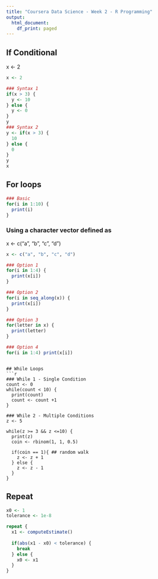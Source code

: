```yaml
---
title: "Coursera Data Science - Week 2 - R Programming"
output:
  html_document:
    df_print: paged
---
```


## If Conditional
x <- 2
```r
x <- 2
```

```r
### Syntax 1
if(x > 3) {
  y <- 10
} else {
  y <- 0
}
y
### Syntax 2
y <- if(x > 3) {
  10
} else {
  0
}
y
x
```

## For loops

```r
### Basic
for(i in 1:10) {
  print(i)
}
```

### Using a character vector defined as
x <- c("a", "b", "c", "d")

```r
x <- c("a", "b", "c", "d")
```


```r
### Option 1
for(i in 1:4) {
  print(x[i])
}

### Option 2
for(i in seq_along(x)) {
  print(x[i])
}

### Option 3
for(letter in x) {
  print(letter)
}

### Option 4
for(i in 1:4) print(x[i])
```

```

## While Loops
```r
### While 1 - Single Condition
count <- 0
while(count < 10) {
  print(count)
  count <- count +1
}

### While 2 - Multiple Conditions
z <- 5

while(z >= 3 && z <=10) {
  print(z)
  coin <- rbinom(1, 1, 0.5)
  
  if(coin == 1){ ## random walk
    z <- z + 1
  } else {
    z <- z - 1
  }
}
```

## Repeat
```r
x0 <- 1
tolerance <- 1e-8

repeat {
  x1 <- computeEstimate()
  
  if(abs(x1 - x0) < tolerance) {
    break
  } else {
    x0 <- x1
  }
}
```




<!-- Add a new chunk by clicking the *Insert Chunk* button on the toolbar or by pressing *Ctrl+Alt+I*. -->

<!-- When you save the notebook, an HTML file containing the code and output will be saved alongside it (click the *Preview* button or press *Ctrl+Shift+K* to preview the HTML file). -->

<!-- The preview shows you a rendered HTML copy of the contents of the editor. Consequently, unlike *Knit*, *Preview* does not run any R code chunks. Instead, the output of the chunk when it was last run in the editor is displayed. -->
